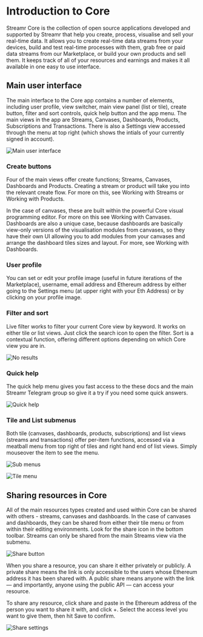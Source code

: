 


# Introduction to Core
Streamr Core is the collection of open source applications developed and supported by Streamr that help you create, process, visualise and sell your real-time data. It allows you to create real-time data streams from your devices, build and test real-time processes with them, grab free or paid data streams from our Marketplace, or build your own products and sell them. It keeps track of all of your resources and earnings and makes it all available in one easy to use interface.

## Main user interface
The main interface to the Core app contains a number of elements, including user profile, view switcher, main view panel (list or tile), create button, filter and sort controls,  quick help button and the app menu. The main views in the app are Streams, Canvases, Dashboards, Products, Subscriptions and Transactions. There is also a Settings view accessed through the menu at top right (which shows the intials of your currently signed in account).

<Image
  border
  src={UserInterface}
  highResSrc={UserInterface2x}
  alt="Main user interface"
/>

### Create buttons
Four of the main views offer create functions; Streams, Canvases, Dashboards and Products. Creating a stream or product will take you into the relevant create flow. For more on this, see Working with Streams or Working with Products. 

In the case of canvases, these are built within the powerful Core visual programming editor. For more on this see Working with Canvases. Dashboards are also a unique case, because dashboards are basically view-only versions of the visualisation modules from canvases, so they have their own UI allowing you to add modules from your canvases and arrange the dashboard tiles sizes and layout. For more, see Working with Dashboards.

### User profile
You can set or edit your profile image (useful in future iterations of the Marketplace), username, email address and Ethereum address by either going to the Settings menu (at upper right with your Eth Address) or by clicking on your profile image.

### Filter and sort
Live filter works to filter your current Core view by keyword. It works on either tile or list views. Just click the search icon to open the filter. Sort is a contextual function, offering different options depending on which Core view you are in.

<Image
  border
  src={NoResults}
  highResSrc={NoResults2x}
  alt="No results"
/>

### Quick help
The quick help menu gives you fast access to the these docs and the main Streamr Telegram group so give it a try if you need some quick answers.

<Image
  src={QuickHelp}
  highResSrc={QuickHelp2x}
  alt="Quick help"
/>

### Tile and List submenus
Both tile (canvases, dashboards, products, subscriptions) and list views (streams and transactions) offer per-item functions, accessed via a meatball menu from top right of tiles and right hand end of list views. Simply mouseover the item to see the menu.

<Image
  src={SubMenus}
  highResSrc={SubMenus2x}
  alt="Sub menus"
  figCaption="List item submenu (streams)"
/>

<Image
  src={TileMenu}
  highResSrc={TileMenu2x}
  alt="Tile menu"
  figCaption="Tile submenu (canvases)"
/>

## Sharing resources in Core
All of the main resources types created and used within Core can be shared with others - streams, canvases and dashboards. In the case of canvases and dashboards, they can be shared from either their tile menu or from within their editing environments. Look for the share icon in the bottom toolbar. Streams can only be shared from the main Streams view via the submenu.

<Image
  src={ShareButton}
  highResSrc={ShareButton2x}
  alt="Share button"
  figCaption="Share button in canvas editor"
/>

When you share a resource, you can share it either privately or publicly. A private share means the link is only accessible to the users whose Ethereum address it has been shared with. A public share means anyone with the link — and importantly, anyone using the public API — can access your resource. 

To share any resource, click share and paste in the Ethereum address of the person you want to share it with, and click +. Select the access level you want to give them, then hit Save to confirm.

<Image
  src={ShareSettings}
  highResSrc={ShareSettings2x}
  alt="Share settings"
/>
